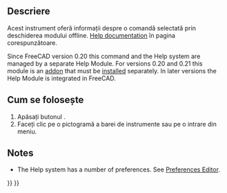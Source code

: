 <languages/>

{{Docnav
|[[Std_About|About]]
|[[Std_RestartInSafeMode|RestartInSafeMode]]
|[[Std_Help_Menu|Std Help Menu]]
|IconL=Std_About.svg
|IconR=Std_RestartInSafeMode.svg
|IconC=Freecad.svg
}}

<div class="mw-translate-fuzzy">
{{GuiCommand
|Name=Std WhatsThis
|MenuLocation=[[Std Help Menu|Help]] → What's This?
|Workbenches=All
|Shortcut=Shift + F1
|SeeAlso=[[Std OnlineHelp|Std Online Help]]
}}
</div>

<span id="Description"></span>
==Descriere==

<div class="mw-translate-fuzzy">
Acest instrument oferă informații despre o comandă selectată prin deschiderea modului offline. [[Std OnlineHelp|Help documentation]] în pagina corespunzătoare.
</div>

Since FreeCAD version 0.20 this command and the Help system are managed by a separate Help Module. For versions 0.20 and 0.21 this module is an [https://github.com/FreeCAD/FreeCAD-Help addon] that must be [[Std_AddonMgr|installed]] separately. In later versions the Help Module is integrated in FreeCAD.

<span id="Usage"></span>
<div class="mw-translate-fuzzy">
== Cum se folosește ==
</div>

<div class="mw-translate-fuzzy">
# Apăsați butonul {{KEY|[[File:Std WhatsThis.png|24px]] '''What's This?'''}} .
# Faceți clic pe o pictogramă a barei de instrumente sau pe o intrare din meniu.
</div>

==Notes==

* The Help system has a number of preferences. See [[Preferences_Editor#Help|Preferences Editor]].


{{Docnav
|[[Std_About|About]]
|[[Std_RestartInSafeMode|RestartInSafeMode]]
|[[Std_Help_Menu|Std Help Menu]]
|IconL=Std_About.svg
|IconR=Std_RestartInSafeMode.svg
|IconC=Freecad.svg
}}

{{Std_Base_navi{{#translation:}}}}
{{Userdocnavi{{#translation:}}}}